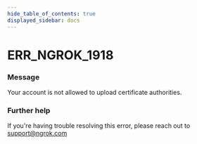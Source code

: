 ```yaml
---
hide_table_of_contents: true
displayed_sidebar: docs
---
```



# ERR_NGROK_1918

### Message

Your account is not allowed to upload certificate authorities.

<ErrorDetails error="err_ngrok_1918" />

### Further help

If you're having trouble resolving this error, please reach out to [support@ngrok.com](mailto:support@ngrok.com?subject=Help%20with%20ERR_NGROK_1918)
